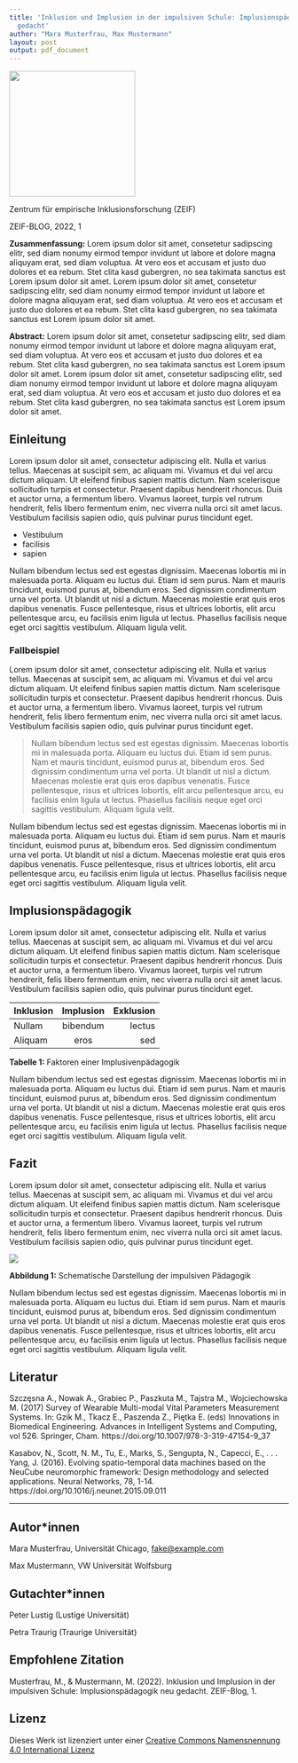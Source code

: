 ```yaml
---
title: 'Inklusion und Implusion in der impulsiven Schule: Implusionspädagogik neu
  gedacht'
author: "Mara Musterfrau, Max Mustermann"
layout: post
output: pdf_document
---
```


![](C:\Users\pawel\Nextcloud\ZEIFTEST\zeif-test\zeif-logo\zeif-logo.png){width=6cm}

Zentrum für empirische Inklusionsforschung (ZEIF)

ZEIF-BLOG, 2022, 1
\

**Zusammenfassung:** Lorem ipsum dolor sit amet, consetetur sadipscing elitr, sed diam nonumy eirmod tempor invidunt ut labore et dolore magna aliquyam erat, sed diam voluptua. At vero eos et accusam et justo duo dolores et ea rebum. Stet clita kasd gubergren, no sea takimata sanctus est Lorem ipsum dolor sit amet. Lorem ipsum dolor sit amet, consetetur sadipscing elitr, sed diam nonumy eirmod tempor invidunt ut labore et dolore magna aliquyam erat, sed diam voluptua. At vero eos et accusam et justo duo dolores et ea rebum. Stet clita kasd gubergren, no sea takimata sanctus est Lorem ipsum dolor sit amet.

**Abstract:** Lorem ipsum dolor sit amet, consetetur sadipscing elitr, sed diam nonumy eirmod tempor invidunt ut labore et dolore magna aliquyam erat, sed diam voluptua. At vero eos et accusam et justo duo dolores et ea rebum. Stet clita kasd gubergren, no sea takimata sanctus est Lorem ipsum dolor sit amet. Lorem ipsum dolor sit amet, consetetur sadipscing elitr, sed diam nonumy eirmod tempor invidunt ut labore et dolore magna aliquyam erat, sed diam voluptua. At vero eos et accusam et justo duo dolores et ea rebum. Stet clita kasd gubergren, no sea takimata sanctus est Lorem ipsum dolor sit amet.

## Einleitung

Lorem ipsum dolor sit amet, consectetur adipiscing elit. Nulla et varius tellus. Maecenas at suscipit sem, ac aliquam mi. Vivamus et dui vel arcu dictum aliquam. Ut eleifend finibus sapien mattis dictum. Nam scelerisque sollicitudin turpis et consectetur. Praesent dapibus hendrerit rhoncus. Duis et auctor urna, a fermentum libero. Vivamus laoreet, turpis vel rutrum hendrerit, felis libero fermentum enim, nec viverra nulla orci sit amet lacus. Vestibulum facilisis sapien odio, quis pulvinar purus tincidunt eget.

- Vestibulum
- facilisis
- sapien

Nullam bibendum lectus sed est egestas dignissim. Maecenas lobortis mi in malesuada porta. Aliquam eu luctus dui. Etiam id sem purus. Nam et mauris tincidunt, euismod purus at, bibendum eros. Sed dignissim condimentum urna vel porta. Ut blandit ut nisl a dictum. Maecenas molestie erat quis eros dapibus venenatis. Fusce pellentesque, risus et ultrices lobortis, elit arcu pellentesque arcu, eu facilisis enim ligula ut lectus. Phasellus facilisis neque eget orci sagittis vestibulum. Aliquam ligula velit.

### Fallbeispiel

Lorem ipsum dolor sit amet, consectetur adipiscing elit. Nulla et varius tellus. Maecenas at suscipit sem, ac aliquam mi. Vivamus et dui vel arcu dictum aliquam. Ut eleifend finibus sapien mattis dictum. Nam scelerisque sollicitudin turpis et consectetur. Praesent dapibus hendrerit rhoncus. Duis et auctor urna, a fermentum libero. Vivamus laoreet, turpis vel rutrum hendrerit, felis libero fermentum enim, nec viverra nulla orci sit amet lacus. Vestibulum facilisis sapien odio, quis pulvinar purus tincidunt eget.

> Nullam bibendum lectus sed est egestas dignissim. Maecenas lobortis mi in malesuada porta. Aliquam eu luctus dui. Etiam id sem purus. Nam et mauris tincidunt, euismod purus at, bibendum eros. Sed dignissim condimentum urna vel porta. Ut blandit ut nisl a dictum. Maecenas molestie erat quis eros dapibus venenatis. Fusce pellentesque, risus et ultrices lobortis, elit arcu pellentesque arcu, eu facilisis enim ligula ut lectus. Phasellus facilisis neque eget orci sagittis vestibulum. Aliquam ligula velit.

Nullam bibendum lectus sed est egestas dignissim. Maecenas lobortis mi in malesuada porta. Aliquam eu luctus dui. Etiam id sem purus. Nam et mauris tincidunt, euismod purus at, bibendum eros. Sed dignissim condimentum urna vel porta. Ut blandit ut nisl a dictum. Maecenas molestie erat quis eros dapibus venenatis. Fusce pellentesque, risus et ultrices lobortis, elit arcu pellentesque arcu, eu facilisis enim ligula ut lectus. Phasellus facilisis neque eget orci sagittis vestibulum. Aliquam ligula velit.

## Implusionspädagogik

Lorem ipsum dolor sit amet, consectetur adipiscing elit. Nulla et varius tellus. Maecenas at suscipit sem, ac aliquam mi. Vivamus et dui vel arcu dictum aliquam. Ut eleifend finibus sapien mattis dictum. Nam scelerisque sollicitudin turpis et consectetur. Praesent dapibus hendrerit rhoncus. Duis et auctor urna, a fermentum libero. Vivamus laoreet, turpis vel rutrum hendrerit, felis libero fermentum enim, nec viverra nulla orci sit amet lacus. Vestibulum facilisis sapien odio, quis pulvinar purus tincidunt eget.

| Inklusion | Implusion | Exklusion |
| :---      | :----:    |      ---: |
| Nullam    | bibendum  | lectus    |
| Aliquam   | eros      | sed       |

**Tabelle 1:** Faktoren einer Implusivenpädagogik

Nullam bibendum lectus sed est egestas dignissim. Maecenas lobortis mi in malesuada porta. Aliquam eu luctus dui. Etiam id sem purus. Nam et mauris tincidunt, euismod purus at, bibendum eros. Sed dignissim condimentum urna vel porta. Ut blandit ut nisl a dictum. Maecenas molestie erat quis eros dapibus venenatis. Fusce pellentesque, risus et ultrices lobortis, elit arcu pellentesque arcu, eu facilisis enim ligula ut lectus. Phasellus facilisis neque eget orci sagittis vestibulum. Aliquam ligula velit.

## Fazit

Lorem ipsum dolor sit amet, consectetur adipiscing elit. Nulla et varius tellus. Maecenas at suscipit sem, ac aliquam mi. Vivamus et dui vel arcu dictum aliquam. Ut eleifend finibus sapien mattis dictum. Nam scelerisque sollicitudin turpis et consectetur. Praesent dapibus hendrerit rhoncus. Duis et auctor urna, a fermentum libero. Vivamus laoreet, turpis vel rutrum hendrerit, felis libero fermentum enim, nec viverra nulla orci sit amet lacus. Vestibulum facilisis sapien odio, quis pulvinar purus tincidunt eget.

![](C:\Users\pawel\Nextcloud\ZEIFTEST\zeif-test\pdf\bild1.png)

**Abbildung 1:** Schematische Darstellung der impulsiven Pädagogik

Nullam bibendum lectus sed est egestas dignissim. Maecenas lobortis mi in malesuada porta. Aliquam eu luctus dui. Etiam id sem purus. Nam et mauris tincidunt, euismod purus at, bibendum eros. Sed dignissim condimentum urna vel porta. Ut blandit ut nisl a dictum. Maecenas molestie erat quis eros dapibus venenatis. Fusce pellentesque, risus et ultrices lobortis, elit arcu pellentesque arcu, eu facilisis enim ligula ut lectus. Phasellus facilisis neque eget orci sagittis vestibulum. Aliquam ligula velit.

## Literatur

Szczęsna A., Nowak A., Grabiec P., Paszkuta M., Tajstra M., Wojciechowska M. (2017) Survey of Wearable Multi-modal Vital Parameters Measurement Systems. In: Gzik M., Tkacz E., Paszenda Z., Piętka E. (eds) Innovations in Biomedical Engineering. Advances in Intelligent Systems and Computing, vol 526. Springer, Cham. https://doi.org/10.1007/978-3-319-47154-9_37

Kasabov, N., Scott, N. M., Tu, E., Marks, S., Sengupta, N., Capecci, E., . . . Yang, J. (2016). Evolving spatio-temporal data machines based on the NeuCube neuromorphic framework: Design methodology and selected applications. Neural Networks, 78, 1-14. https://doi.org/10.1016/j.neunet.2015.09.011

***

## Autor\*innen

Mara Musterfrau, Universität Chicago, <fake@example.com>

Max Mustermann, VW Universität Wolfsburg

## Gutachter\*innen

Peter Lustig (Lustige Universität)

Petra Traurig (Traurige Universität)

## Empfohlene Zitation

Musterfrau, M., & Mustermann, M. (2022). Inklusion und Implusion in der impulsiven Schule: Implusionspädagogik neu gedacht. ZEIF-Blog, 1.

## Lizenz

Dieses Werk ist lizenziert unter einer [Creative Commons Namensnennung 4.0 International Lizenz](https://creativecommons.org/licenses/by/4.0/)